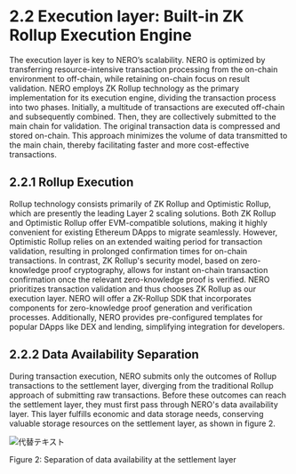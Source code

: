 # 2.2 Execution layer: Built-in ZK Rollup Execution Engine

The execution layer is key to NERO’s scalability. NERO is optimized by transferring resource-intensive transaction processing from the on-chain environment to off-chain, while retaining on-chain focus on result validation. NERO employs ZK Rollup technology as the primary implementation for its execution engine, dividing the transaction process into two phases. Initially, a multitude of transactions are executed off-chain and subsequently combined. Then, they are collectively submitted to the main chain for validation. The original transaction data is compressed and stored on-chain. This approach minimizes the volume of data transmitted to the main chain, thereby facilitating faster and more cost-effective transactions.

## 2.2.1 Rollup Execution

Rollup technology consists primarily of ZK Rollup and Optimistic Rollup, which are presently the leading Layer 2 scaling solutions. Both ZK Rollup and Optimistic Rollup offer EVM-compatible solutions, making it highly convenient for existing Ethereum DApps to migrate seamlessly. However, Optimistic Rollup relies on an extended waiting period for transaction validation, resulting in prolonged confirmation times for on-chain transactions. In contrast, ZK Rollup's security model, based on zero-knowledge proof cryptography, allows for instant on-chain transaction confirmation once the relevant zero-knowledge proof is verified.
NERO prioritizes transaction validation and thus chooses ZK Rollup as our execution layer. NERO will offer a ZK-Rollup SDK that incorporates components for zero-knowledge proof generation and verification processes. Additionally, NERO provides pre-configured templates for popular DApps like DEX and lending, simplifying integration for developers.

## 2.2.2 Data Availability Separation

During transaction execution, NERO submits only the outcomes of Rollup transactions to the settlement layer, diverging from the traditional Rollup approach of submitting raw transactions. Before these outcomes can reach the settlement layer, they must first pass through NERO's data availability layer. This layer fulfills economic and data storage needs, conserving valuable storage resources on the settlement layer, as shown in figure 2.

<div style={{ height: '2rem' }} />
<div style={{ textAlign: 'center' }}>
  <img src="/assets/learn/figure2.png" alt="代替テキスト" />
  <p style={{ fontStyle: 'italic' }}>Figure 2: Separation of data availability at the settlement layer</p>
</div>